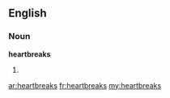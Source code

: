 ==English==

===Noun===
'''heartbreaks'''

# {{plural of|[[heartbreak]]}}

[[ar:heartbreaks]]
[[fr:heartbreaks]]
[[my:heartbreaks]]